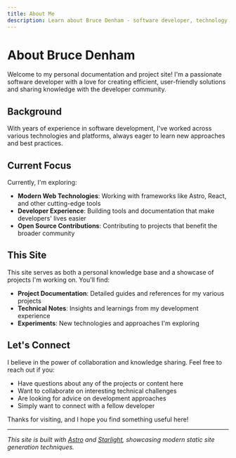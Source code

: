 ```yaml
---
title: About Me
description: Learn about Bruce Denham - software developer, technology enthusiast, and continuous learner.
---
```


# About Bruce Denham

Welcome to my personal documentation and project site! I'm a passionate software developer with a love for creating efficient, user-friendly solutions and sharing knowledge with the developer community.

## Background

With years of experience in software development, I've worked across various technologies and platforms, always eager to learn new approaches and best practices.

## Current Focus

Currently, I'm exploring:

- **Modern Web Technologies**: Working with frameworks like Astro, React, and other cutting-edge tools
- **Developer Experience**: Building tools and documentation that make developers' lives easier  
- **Open Source Contributions**: Contributing to projects that benefit the broader community

## This Site

This site serves as both a personal knowledge base and a showcase of projects I'm working on. You'll find:

- **Project Documentation**: Detailed guides and references for my various projects
- **Technical Notes**: Insights and learnings from my development experience
- **Experiments**: New technologies and approaches I'm exploring

## Let's Connect

I believe in the power of collaboration and knowledge sharing. Feel free to reach out if you:

- Have questions about any of the projects or content here
- Want to collaborate on interesting technical challenges
- Are looking for advice on development approaches
- Simply want to connect with a fellow developer

Thanks for visiting, and I hope you find something useful here!

---

*This site is built with [Astro](https://astro.build) and [Starlight](https://starlight.astro.build), showcasing modern static site generation techniques.*